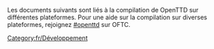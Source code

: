 
[[Category:fr/Développement]]

Les documents suivants sont liés à la compilation de OpenTTD sur différentes plateformes. Pour une aide sur la compilation sur diverses plateformes, rejoignez [irc://irc.oftc.net/openttd.compile #openttd] sur OFTC.